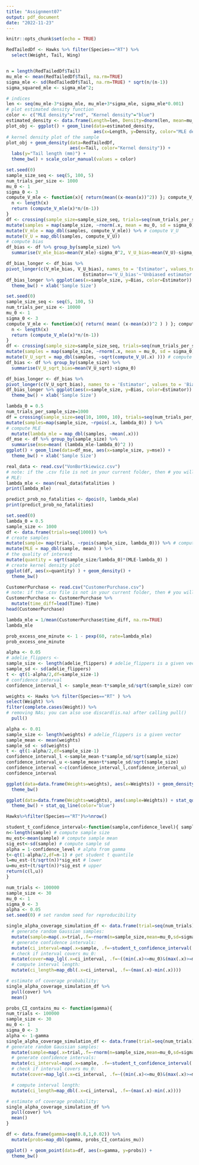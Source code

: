 ```yaml
---
title: "Assignment07"
output: pdf_document
date: "2022-11-23"
---
```


```r
knitr::opts_chunk$set(echo = TRUE)
```

```r
RedTailedDf <- Hawks %>% filter(Species=="RT") %>%
  select(Weight, Tail, Wing)


n = length(RedTailedDf$Tail)
mu_mle <- mean(RedTailedDf$Tail, na.rm=TRUE)
sigma_mle <- sd(RedTailedDf$Tail, na.rm=TRUE) * sqrt(n/(n-1))
sigma_squared_mle <- sigma_mle^2;
```

```r
# indices
len <- seq(mu_mle-3*sigma_mle, mu_mle+3*sigma_mle, sigma_mle*0.001)
# plot estimated density function
color <- c("MLE density"="red", "Kernel density"="blue")
estimated_density <- data.frame(Length=len, Density=dnorm(len, mean=mu_mle, sd=sigma_mle))
plot_obj <- ggplot() + geom_line(data=estimated_density,
                                 aes(x=Length, y=Density, color="MLE density"))
# kernel density plot of the sample
plot_obj + geom_density(data=RedTailedDf,
                        aes(x=Tail, color="Kernel density")) +
  labs(y="Tail length (mm)") +
  theme_bw() + scale_color_manual(values = color)
```

```r
set.seed(0)
sample_size_seq <- seq(5, 100, 5)
num_trials_per_size <- 1000
mu_0 <- 1
sigma_0 <- 3
compute_V_mle <- function(x){ return(mean((x-mean(x))^2)) }; compute_V_U <- function(x){
  n <- length(x)
  return (compute_V_mle(x)*n/(n-1))
}
df <- crossing(sample_size=sample_size_seq, trials=seq(num_trials_per_size) ) %>% # create samples
mutate(samples = map(sample_size, ~rnorm(.x, mean = mu_0, sd = sigma_0) ) ) %>% # compute V_mle
mutate(V_mle = map_dbl(samples, compute_V_mle)) %>% # compute V_U
mutate(V_U = map_dbl(samples, compute_V_U))
# compute bias
df_bias <- df %>% group_by(sample_size) %>%
  summarise(V_mle_bias=mean(V_mle)-sigma_0^2, V_U_bias=mean(V_U)-sigma_0^2)

```


```r
df_bias_longer <- df_bias %>%
pivot_longer(c(V_mle_bias, V_U_bias), names_to = 'Estimator', values_to = 'Bias' ) %>%  mutate(Estimator=case_when(Estimator=='V_mle_bias'~'MLE',
                             Estimator=='V_U_bias'~'Unbiased estimator'))
df_bias_longer %>% ggplot(aes(x=sample_size, y=Bias, color=Estimator)) + geom_line() +
  theme_bw() + xlab('Sample Size')

```

```r
set.seed(0)
sample_size_seq <- seq(5, 100, 5)
num_trials_per_size <- 10000
mu_0 <- 1
sigma_0 <- 3
compute_V_mle <- function(x){ return( mean( (x-mean(x))^2 ) ) }; compute_V_U <- function(x){
  n <- length(x)
  return (compute_V_mle(x)*n/(n-1))
}
df <- crossing(sample_size=sample_size_seq, trials=seq(num_trials_per_size) ) %>% # create samples
mutate(samples = map(sample_size, ~rnorm(.x, mean = mu_0, sd = sigma_0) ) ) %>% # compute V_U_sqrt
mutate(V_U_sqrt = map_dbl(samples, ~sqrt(compute_V_U(.x) ))) # compute bias
df_bias <- df %>% group_by(sample_size) %>%
  summarise(V_U_sqrt_bias=mean(V_U_sqrt)-sigma_0)
```

```r
df_bias_longer <- df_bias %>%
pivot_longer(c(V_U_sqrt_bias), names_to = 'Estimator', values_to = 'Bias' ) %>% mutate(Estimator=case_when(Estimator=='V_U_sqrt_bias'~'sqrt(V_U)'))
df_bias_longer %>% ggplot(aes(x=sample_size, y=Bias, color=Estimator)) + geom_line() +
  theme_bw() + xlab('Sample Size')

```

```r
lambda_0 = 0.5
num_trials_per_sample_size=1000
df = crossing(sample_size=seq(10, 1000, 10), trials=seq(num_trials_per_sample_size)) %>% # create samples
mutate(samples=map(sample_size, ~rpois(.x, lambda_0)) ) %>%
# compute MLE
  mutate(lambda_mle = map_dbl(samples, ~mean(.x)))
df_mse <- df %>% group_by(sample_size) %>%
  summarise(mse=mean( (lambda_mle-lambda_0)^2 ))
ggplot() + geom_line(data=df_mse, aes(x=sample_size, y=mse)) +
  theme_bw() + xlab('Sample Size')
```


```r
real_data <- read.csv("VonBortkiewicz.csv")
# note: if the .csv file is not in your current folder, then # you will need to specify the folder where this file is in.
# MLE:
lambda_mle <- mean(real_data$fatalities )
print(lambda_mle)

```

```r
predict_prob_no_fatalities <- dpois(0, lambda_mle)
print(predict_prob_no_fatalities)
```

```r
set.seed(0)
lambda_0 = 0.5
sample_size <- 1000
df <- data.frame(trials=seq(1000)) %>%
# create samples
mutate(sample= map(trials, ~rpois(sample_size, lambda_0))) %>% # compute MLE
mutate(MLE = map_dbl(sample, mean) ) %>%
# the quality of interest
mutate(quantity = sqrt(sample_size/lambda_0)*(MLE-lambda_0) )
# create kernel density plot
ggplot(df, aes(x=quantity) ) + geom_density() +
  theme_bw()
```

```r
CustomerPurchase <- read.csv("CustomerPurchase.csv")
# note: if the .csv file is not in your current folder, then # you will need to specify the folder where this file is in.
CustomerPurchase <- CustomerPurchase %>%
  mutate(time_diff=lead(Time)-Time)
head(CustomerPurchase)

```

```r
lambda_mle = 1/mean(CustomerPurchase$time_diff, na.rm=TRUE)
lambda_mle

```

```r

prob_excess_one_minute <- 1 - pexp(60, rate=lambda_mle)
prob_excess_one_minute
```

```r
alpha <- 0.05
# adelie_flippers <- 
sample_size <- length(adelie_flippers) # adelie_flippers is a given vector sample_mean <- mean(adelie_flippers)
sample_sd <- sd(adelie_flippers)
t <- qt(1-alpha/2,df=sample_size-1)
# confidence interval
confidence_interval_l <- sample_mean-t*sample_sd/sqrt(sample_size) confidence_interval_u <- sample_mean+t*sample_sd/sqrt(sample_size) confidence_interval <- c(confidence_interval_l,confidence_interval_u) confidence_interval

```

```r

weights <- Hawks %>% filter(Species=="RT" ) %>%
select(Weight) %>%
filter(complete.cases(Weight)) %>%
# removing NAs; you can also use discard(is.na) after calling pull() 
  pull()
```

```r
alpha <- 0.01
sample_size <- length(weights) # adelie_flippers is a given vector 
sample_mean <- mean(weights)
sample_sd <- sd(weights)
t <- qt(1-alpha/2,df=sample_size-1)
confidence_interval_l <-sample_mean-t*sample_sd/sqrt(sample_size)
confidence_interval_u <-sample_mean+t*sample_sd/sqrt(sample_size)
confidence_interval <-c(confidence_interval_l,confidence_interval_u)
confidence_interval
```

```r
ggplot(data=data.frame(Weights=weights), aes(x=Weights)) + geom_density() +
  theme_bw()

```

```r
ggplot(data=data.frame(Weights=weights), aes(sample=Weights)) + stat_qq() +
  theme_bw() + stat_qq_line(color="blue")

```

```r
Hawks%>%filter(Species=="RT")%>%nrow()

```

```r
student_t_confidence_interval<-function(sample,confidence_level){ sample<-sample[!is.na(sample)] # remove any missing values 
n<-length(sample) # compute sample size
mu_est<-mean(sample) # compute sample mean
sig_est<-sd(sample) # compute sample sd
alpha = 1-confidence_level # alpha from gamma
t<-qt(1-alpha/2,df=n-1) # get student t quantile 
l=mu_est-(t/sqrt(n))*sig_est # lower 
u=mu_est+(t/sqrt(n))*sig_est # upper
return(c(l,u))
}

```

```r
num_trials <- 100000
sample_size <- 30
mu_0 <- 1
sigma_0 <- 3
alpha <- 0.05
set.seed(0) # set random seed for reproducibility

single_alpha_coverage_simulation_df <- data.frame(trial=seq(num_trials)) %>%
  # generate random Gaussian samples:
  mutate(sample=map(.x=trial,.f=~rnorm(n=sample_size,mean=mu_0,sd=sigma_0))) %>% 
  # generate confidence intervals:
  mutate(ci_interval=map(.x=sample, .f=~student_t_confidence_interval(.x,1-alpha)))%>% 
  # check if interval covers mu_0:
  mutate(cover=map_lgl(.x=ci_interval, .f=~((min(.x)<=mu_0)&(max(.x)>=mu_0))))%>%
  # compute interval length:
  mutate(ci_length=map_dbl(.x=ci_interval, .f=~(max(.x)-min(.x))))

# estimate of coverage probability:
single_alpha_coverage_simulation_df %>%
  pull(cover) %>%
  mean()

```

```r
probs_CI_contains_mu <- function(gamma){ 
num_trials <- 100000
sample_size <- 30
mu_0 <- 1
sigma_0 <- 3
alpha <- 1-gamma
single_alpha_coverage_simulation_df <- data.frame(trial=seq(num_trials)) %>%
# generate random Gaussian samples:
  mutate(sample=map(.x=trial,.f=~rnorm(n=sample_size,mean=mu_0,sd=sigma_0))) %>% 
  # generate confidence intervals:
  mutate(ci_interval=map(.x=sample, .f=~student_t_confidence_interval(.x,1-alpha)))%>% 
  # check if interval covers mu_0:
  mutate(cover=map_lgl(.x=ci_interval, .f=~((min(.x)<=mu_0)&(max(.x)>=mu_0))))%>%

  # compute interval length:
  mutate(ci_length=map_dbl(.x=ci_interval, .f=~(max(.x)-min(.x))))

# estimate of coverage probability:
single_alpha_coverage_simulation_df %>%
  pull(cover) %>%
  mean()
}

df <- data.frame(gamma=seq(0.8,1,0.02)) %>%
  mutate(probs=map_dbl(gamma, probs_CI_contains_mu))

```

```r
ggplot() + geom_point(data=df, aes(x=gamma, y=probs)) +
  theme_bw()

```

